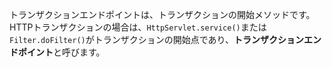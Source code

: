 トランザクションエンドポイントは、トランザクションの開始メソッドです。HTTPトランザクションの場合は、`HttpServlet.service()`または`Filter.doFilter()`がトランザクションの開始点であり、**トランザクションエンドポイント**と呼びます。
